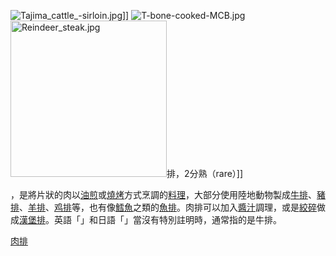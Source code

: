 {{noteTA
| G1 = Food
}}
[[File:Tajima_cattle_-sirloin.jpg|thumb]]]]
[[File:T-bone-cooked-MCB.jpg|thumb]]
[[File:Reindeer_steak.jpg|250px]]排，2分熟（rare）]]

{{地區用詞|cn='''肉排'''|tw=cn|hk='''肉扒'''或簡稱'''扒'''|as=稱為|before=|after=}}，是將片狀的肉以[[油煎|油煎]]或[[燒烤|燒烤]]方式烹調的[[料理|料理]]，大部分使用陸地動物製成[[牛排|牛排]]、[[豬排|豬排]]、[[羊排|羊排]]、[[鸡排|鸡排]]等，也有像[[鱈魚|鱈魚]]之類的[[魚排|魚排]]。肉排可以加入[[醬汁|醬汁]]調理，或是[[絞碎|絞碎]]做成[[漢堡排|漢堡排]]。英語「{{lang|en|steak}}」和日語「{{lang|ja|ステーキ}}」當沒有特別註明時，通常指的是牛排。

{{food-stub}}
[[Category:肉排|]]